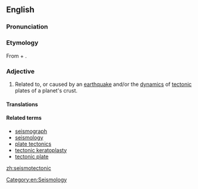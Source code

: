 ==English==

===Pronunciation===

===Etymology===
From {{m|en|seismo-}} + {{m|en|tectonic}}.

===Adjective===
{{en-adj}}

# Related to, or caused by an [[earthquake]] and/or the [[dynamics]] of [[tectonic]] plates of a planet's crust.

====Translations====
{{trans-top|related to tectonic activity}}
{{trans-mid}}
{{trans-bottom}}

====Related terms====
* [[seismograph]]
* [[seismology]]
* [[plate tectonics]]
* [[tectonic keratoplasty]]
* [[tectonic plate]]

[[Category:en:Seismology]]

[[zh:seismotectonic]]